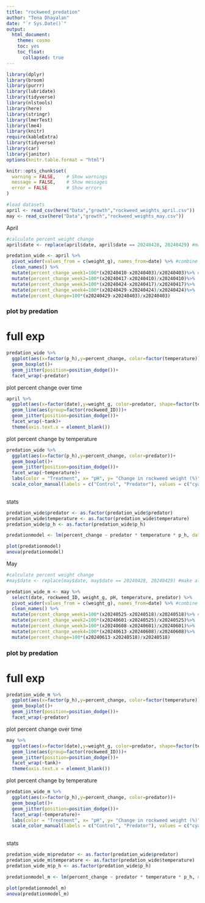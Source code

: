 ```yaml
---
title: "rockweed_predation"
author: "Tena Dhayalan"
date: "`r Sys.Date()`"
output: 
  html_document:
    theme: cosmo
    toc: yes
    toc_float:
      collapsed: true
---
```

```r
library(dplyr)
library(broom)
library(purrr)
library(lubridate)
library(tidyverse)
library(nlstools)
library(here)
library(stringr)
library(lmerTest)
library(lme4)
library(knitr)
require(kableExtra)
library(tidyverse)
library(car)
library(janitor)
options(knitr.table.format = "html")
```

```r
knitr::opts_chunk$set(
  warning = FALSE,    # Show warnings
  message = FALSE,    # Show messages
  error = FALSE       # Show errors
)
```


```r
#load datasets
april <- read_csv(here("Data","growth","rockweed_weights_april.csv"))
may <- read_csv(here("Data","growth","rockweed_weights_may.csv"))
```

April
```r
#calculate percent weight change
april$date <- replace(april$date, april$date == 20240428, 20240429) #make all respo final dates the same day for processing

predation_wide <- april %>%
  pivot_wider(values_from = c(weight_g), names_from=date) %>% #combine data by date
  clean_names() %>%
  mutate(percent_change_week1=100*(x20240410-x20240403)/x20240403)%>% #calculate diff between weeks
  mutate(percent_change_week2=100*(x20240417-x20240410)/x20240410)%>%
  mutate(percent_change_week3=100*(x20240424-x20240417)/x20240417)%>%
  mutate(percent_change_week4=100*(x20240429-x20240424)/x20240424)%>%
  mutate(percent_change=100*(x20240429-x20240403)/x20240403)

```

### plot by predation
# full exp
```r
predation_wide %>%
  ggplot(aes(x=factor(p_h),y=percent_change, color=factor(temperature)))+
  geom_boxplot()+
  geom_jitter(position=position_dodge())+
  facet_wrap(~predator)

```

plot percent change over time
```r
april %>%
  ggplot(aes(x=factor(date),y=weight_g, color=predator, shape=factor(temperature)))+
  geom_line(aes(group=factor(rockweed_ID)))+
  geom_jitter(position=position_dodge())+
  facet_wrap(~tank)+
  theme(axis.text.x = element_blank())
```


plot percent change by temperature
```r
predation_wide %>%
  ggplot(aes(x=factor(p_h),y=percent_change, color=predator))+
  geom_boxplot()+
  geom_jitter(position=position_dodge())+
  facet_wrap(~temperature)+
  labs(color = "Treatment", x= "pH", y= "Change in rockweed weight (%)")+
  scale_color_manual(labels = c("Control", "Predator"), values = c("cyan3", "red1"))
  
```

stats
```r
predation_wide$predator <- as.factor(predation_wide$predator)
predation_wide$temperature <- as.factor(predation_wide$temperature)
predation_wide$p_h <- as.factor(predation_wide$p_h)

predationmodel <- lm(percent_change ~ predator * temperature * p_h, data=predation_wide)

plot(predationmodel)
anova(predationmodel)
```

May
```r
#calculate percent weight change
#may$date <- replace(may$date, may$date == 20240428, 20240429) #make all respo final dates the same day for processing

predation_wide_m <- may %>% 
  select(date, rockweed_ID, weight_g, pH, temperature, predator) %>%
  pivot_wider(values_from = c(weight_g), names_from=date) %>% #combine data by date
  clean_names() %>%
  mutate(percent_change_week1=100*(x20240525-x20240518)/x20240518)%>% #calculate diff between weeks
  mutate(percent_change_week2=100*(x20240601-x20240525)/x20240525)%>%
  mutate(percent_change_week3=100*(x20240608-x20240601)/x20240601)%>%
  mutate(percent_change_week4=100*(x20240613-x20240608)/x20240608)%>%
  mutate(percent_change=100*(x20240613-x20240518)/x20240518)

```

### plot by predation
# full exp
```r
predation_wide_m %>% 
  ggplot(aes(x=factor(p_h),y=percent_change, color=factor(temperature)))+
  geom_boxplot()+
  geom_jitter(position=position_dodge())+
  facet_wrap(~predator)

```

plot percent change over time
```r
may %>%
  ggplot(aes(x=factor(date),y=weight_g, color=predator, shape=factor(temperature)))+
  geom_line(aes(group=factor(rockweed_ID)))+
  geom_jitter(position=position_dodge())+
  facet_wrap(~tank)+
  theme(axis.text.x = element_blank())
```
plot percent change by temperature
```r
predation_wide_m %>%
  ggplot(aes(x=factor(p_h),y=percent_change, color=predator))+
  geom_boxplot()+
  geom_jitter(position=position_dodge())+
  facet_wrap(~temperature)+
  labs(color = "Treatment", x= "pH", y= "Change in rockweed weight (%)")+
  scale_color_manual(labels = c("Control", "Predator"), values = c("cyan3", "red1"))
  
```

stats
```r
predation_wide_m$predator <- as.factor(predation_wide$predator)
predation_wide_m$temperature <- as.factor(predation_wide$temperature)
predation_wide_m$p_h <- as.factor(predation_wide$p_h)

predationmodel_m <- lm(percent_change ~ predator * temperature * p_h, data=predation_wide_m)

plot(predationmodel_m)
anova(predationmodel_m)
```